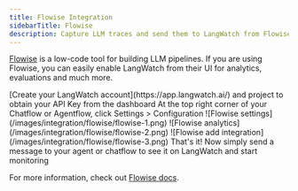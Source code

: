 ```yaml
---
title: Flowise Integration
sidebarTitle: Flowise
description: Capture LLM traces and send them to LangWatch from Flowise
---
```


[Flowise](https://flowiseai.com/) is a low-code tool for building LLM pipelines. If you are using Flowise, you can easily enable LangWatch from their UI for analytics, evaluations and much more.

<Steps>
<Step title="Obtain your API Key">
[Create your LangWatch account](https://app.langwatch.ai/) and project to obtain your API Key from the dashboard
</Step>
<Step title="Go to your Chatflow settings">
At the top right corner of your Chatflow or Agentflow, click Settings > Configuration
![Flowise settings](/images/integration/flowise/flowise-1.png)
</Step>
<Step title="Go to the Analyse Chatflow tab to find LangWatch">
![Flowise analytics](/images/integration/flowise/flowise-2.png)
</Step>
<Step title="Create a new credential and enable LangWatch">
![Flowise add integration](/images/integration/flowise/flowise-3.png)
</Step>
<Step title="Test the integration">
That's it! Now simply send a message to your agent or chatflow to see it on LangWatch and start monitoring
</Step>
</Steps>

For more information, check out [Flowise docs](https://docs.flowiseai.com/using-flowise/analytics).
